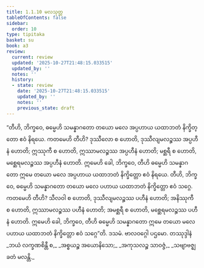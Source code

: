 ```yaml
---
title: 1.1.10 မလသုတ္တ
tableOfContents: false
sidebar:
  order: 10
type: tipitaka
basket: su
book: a3
review:
  current: review
  updated: '2025-10-27T21:48:15.033515'
  updated_by: ''
  notes: ''
  history:
  - state: review
    date: '2025-10-27T21:48:15.033515'
    updated_by: ''
    notes: ''
    previous_state: draft
---
```



<ReviewStatus review={frontmatter.review} showDetails={true} />

<HypothesisAnnotation frontmatter={frontmatter} />

<DynamicBreadcrumb />

<Division number="10" book="a3" e="ch" v="15" p="103">

<Paragraph number="31" book="a3">
“တီဟိ, ဘိက္ခဝေ, ဓမ္မေဟိ သမန္နာဂတော တယော မလေ အပ္ပဟာယ ယထာဘတံ နိက္ခိတ္တော ဧဝံ နိရယေ. ကတမေဟိ တီဟိ? ဒုဿီလော စ ဟောတိ, ဒုဿီလျမလဉ္စဿ အပ္ပဟီနံ ဟောတိ; ဣဿုကီ စ ဟောတိ, ဣဿာမလဉ္စဿ အပ္ပဟီနံ ဟောတိ; မစ္ဆရီ စ ဟောတိ, မစ္ဆေရမလဉ္စဿ အပ္ပဟီနံ ဟောတိ. ဣမေဟိ ခေါ, ဘိက္ခဝေ, တီဟိ ဓမ္မေဟိ သမန္နာဂတော ဣမေ တယော မလေ အပ္ပဟာယ ယထာဘတံ နိက္ခိတ္တော ဧဝံ နိရယေ.
</Paragraph>

<Paragraph number="32" book="a3">
တီဟိ, ဘိက္ခဝေ, ဓမ္မေဟိ သမန္နာဂတော တယော မလေ ပဟာယ ယထာဘတံ နိက္ခိတ္တော ဧဝံ သဂ္ဂေ. ကတမေဟိ တီဟိ? သီလဝါ စ ဟောတိ, ဒုဿီလျမလဉ္စဿ ပဟီနံ ဟောတိ; အနိဿုကီ စ ဟောတိ, ဣဿာမလဉ္စဿ ပဟီနံ ဟောတိ; အမစ္ဆရီ စ ဟောတိ, မစ္ဆေရမလဉ္စဿ ပဟီနံ ဟောတိ. ဣမေဟိ ခေါ, ဘိက္ခဝေ, တီဟိ ဓမ္မေဟိ သမန္နာဂတော ဣမေ တယော မလေ ပဟာယ ယထာဘတံ နိက္ခိတ္တော ဧဝံ သဂ္ဂေ”တိ.

</Paragraph>
</Division>

<Paragraph number="33" type="center" book="a3">
ဒသမံ.



</Paragraph>

<Paragraph number="34" type="center" book="a3">
ဗာလဝဂ္ဂေါ ပဌမော.



</Paragraph>

<Paragraph number="35" type="center" book="a3">
တဿုဒ္ဒါနံ


</Paragraph>

<Paragraph number="36" type="verses" book="a3">
_ဘယံ လက္ခဏစိန္တီ စ,_  
_အစ္စယဉ္စ အယောနိသော;_  
_အကုသလဉ္စ သာဝဇ္ဇံ,_  
_သဗျာဗဇ္ဈခတံ မလန္တိ._
</Paragraph>